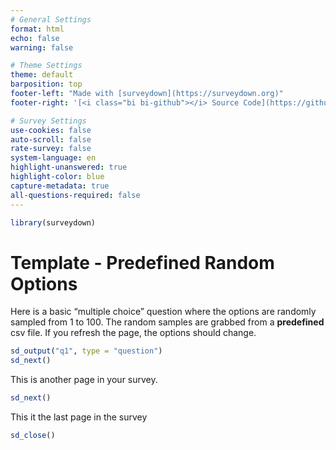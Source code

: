 ```yaml
---
# General Settings
format: html
echo: false
warning: false

# Theme Settings
theme: default
barposition: top
footer-left: "Made with [surveydown](https://surveydown.org)"
footer-right: '[<i class="bi bi-github"></i> Source Code](https://github.com/surveydown-dev/template_random_options_predefined)'

# Survey Settings
use-cookies: false
auto-scroll: false
rate-survey: false
system-language: en
highlight-unanswered: true
highlight-color: blue
capture-metadata: true
all-questions-required: false
---
```


```r
library(surveydown)
```

::: {.sd_page id=welcome}

# Template - Predefined Random Options

Here is a basic "multiple choice" question where the options are randomly sampled from 1 to 100. The random samples are grabbed from a **predefined** csv file. If you refresh the page, the options should change.

```r
sd_output("q1", type = "question")
sd_next()
```

:::

::: {.sd_page id=page2}

This is another page in your survey.
```r
sd_next()
```

:::

::: {.sd_page id=end}

This it the last page in the survey

```r
sd_close()
```

:::
